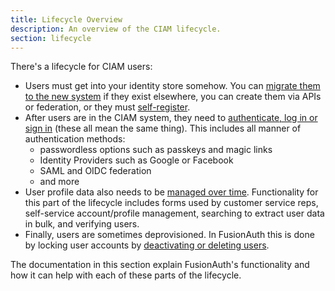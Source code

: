 ```yaml
---
title: Lifecycle Overview
description: An overview of the CIAM lifecycle.
section: lifecycle
---
```


There's a lifecycle for CIAM users: 

* Users must get into your identity store somehow. You can [migrate them to the new system](/docs/lifecycle/migrate-users) if they exist elsewhere, you can create them via APIs or federation, or they must [self-register](/docs/lifecycle/register-users).
* After users are in the CIAM system, they need to [authenticate, log in or sign in](/docs/lifecycle/authenticate-users) (these all mean the same thing). This includes all manner of authentication methods:
  * passwordless options such as passkeys and magic links
  * Identity Providers such as Google or Facebook
  * SAML and OIDC federation
  * and more
* User profile data also needs to be [managed over time](/docs/lifecycle/manage-users). Functionality for this part of the lifecycle includes forms used by customer service reps, self-service account/profile management, searching to extract user data in bulk, and verifying users.
* Finally, users are sometimes deprovisioned. In FusionAuth this is done by locking user accounts by [deactivating or deleting users](/docs/apis/users#delete-a-user).

The documentation in this section explain FusionAuth's functionality and how it can help with each of these parts of the lifecycle.

